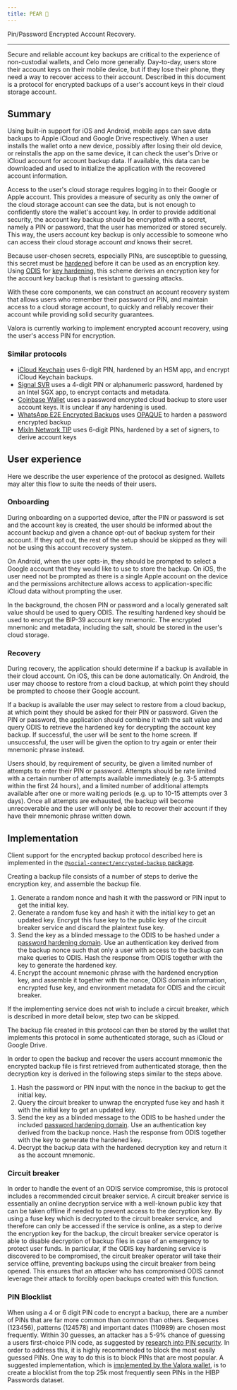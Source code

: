 ```yaml
---
title: PEAR 🍐
---
```


Pin/Password Encrypted Account Recovery.

---

Secure and reliable account key backups are critical to the experience of non-custodial wallets, and Celo more generally.
Day-to-day, users store their account keys on their mobile device, but if they lose their phone, they need a way to recover access to their account.
Described in this document is a protocol for encrypted backups of a user's account keys in their cloud storage account.

## Summary

Using built-in support for iOS and Android, mobile apps can save data backups to Apple iCloud and Google Drive respectively.
When a user installs the wallet onto a new device, possibly after losing their old device, or reinstalls the app on the same device, it can check the user's Drive or iCloud account for account backup data.
If available, this data can be downloaded and used to initialize the application with the recovered account information.

Access to the user's cloud storage requires logging in to their Google or Apple account.
This provides a measure of security as only the owner of the cloud storage account can see the data, but is not enough to confidently store the wallet's account key.
In order to provide additional security, the account key backup should be encrypted with a secret, namely a PIN or password, that the user has memorized or stored securely.
This way, the users account key backup is only accessible to someone who can access their cloud storage account _and_ knows their secret.

Because user-chosen secrets, especially PINs, are susceptible to guessing, this secret must be [hardened](<https://wikipedia.org/wiki/Hardening_(computing)>) before it can be used as an encryption key.
Using [ODIS](/legacy/protocol/identity/odis) for [key hardening](/legacy/protocol/identity/odis-use-case-key-hardening), this scheme derives an encryption key for the account key backup that is resistant to guessing attacks.

With these core components, we can construct an account recovery system that allows users who remember their password or PIN, and maintain access to a cloud storage account, to quickly and reliably recover their account while providing solid security guarantees.

Valora is currently working to implement encrypted account recovery, using the user's access PIN for encryption.

### Similar protocols

- [iCloud Keychain](https://support.apple.com/guide/security/secure-icloud-keychain-recovery-secdeb202947/web) uses 6-digit PIN, hardened by an HSM app, and encrypt iCloud Keychain backups.
- [Signal SVR](https://support.apple.com/guide/security/secure-icloud-keychain-recovery-secdeb202947/web) uses a 4-digit PIN or alphanumeric password, hardened by an Intel SGX app, to encrypt contacts and metadata.
- [Coinbase Wallet](https://blog.coinbase.com/backup-your-private-keys-on-google-drive-and-icloud-with-coinbase-wallet-3c3f3fdc86dc) uses a password encrypted cloud backup to store user account keys. It is unclear if any hardening is used.
- [WhatsApp E2E Encrypted Backups](https://engineering.fb.com/2021/09/10/security/whatsapp-e2ee-backups/) uses [OPAQUE](https://datatracker.ietf.org/doc/draft-irtf-cfrg-opaque/) to harden a password encrypted backup
- [MixIn Network TIP](https://github.com/MixinNetwork/tip) uses 6-digit PINs, hardened by a set of signers, to derive account keys

## User experience

Here we describe the user experience of the protocol as designed.
Wallets may alter this flow to suite the needs of their users.

### Onboarding

During onboarding on a supported device, after the PIN or password is set and the account key is created, the user should be informed about the account backup and given a chance opt-out of backup system for their account.
If they opt out, the rest of the setup should be skipped as they will not be using this account recovery system.

On Android, when the user opts-in, they should be prompted to select a Google account that they would like to use to store the backup.
On iOS, the user need not be prompted as there is a single Apple account on the device and the permissions architecture allows access to application-specific iCloud data without prompting the user.

In the background, the chosen PIN or password and a locally generated salt value should be used to query ODIS.
The resulting hardened key should be used to encrypt the BIP-39 account key mnemonic.
The encrypted mnemonic and metadata, including the salt, should be stored in the user's cloud storage.

### Recovery

During recovery, the application should determine if a backup is available in their cloud account.
On iOS, this can be done automatically.
On Android, the user may choose to restore from a cloud backup, at which point they should be prompted to choose their Google account.

If a backup is available the user may select to restore from a cloud backup, at which point they should be asked for their PIN or password.
Given the PIN or password, the application should combine it with the salt value and query ODIS to retrieve the hardened key for decrypting the account key backup.
If successful, the user will be sent to the home screen.
If unsuccessful, the user will be given the option to try again or enter their mnemonic phrase instead.

Users should, by requirement of security, be given a limited number of attempts to enter their PIN or password.
Attempts should be rate limited with a certain number of attempts available immediately (e.g. 3-5 attempts within the first 24 hours), and a limited number of additional attempts available after one or more waiting periods (e.g. up to 10-15 attempts over 3 days).
Once all attempts are exhausted, the backup will become unrecoverable and the user will only be able to recover their account if they have their mnemonic phrase written down.

## Implementation

Client support for the encrypted backup protocol described here is implemented in the [`@social-connect/encrypted-backup` package](https://github.com/celo-org/social-connect/tree/main/packages/encrypted-backup).

Creating a backup file consists of a number of steps to derive the encryption key, and assemble the backup file.

1. Generate a random nonce and hash it with the password or PIN input to get the initial key.
2. Generate a random fuse key and hash it with the initial key to get an updated key.
   Encrypt this fuse key to the public key of the circuit breaker service and discard the plaintext fuse key.
3. Send the key as a blinded message to the ODIS to be hashed under a [password hardening domain](/legacy/protocol/identity/odis-use-case-key-hardening).
   Use an authentication key derived from the backup nonce such that only a user with access to the backup can make queries to ODIS.
   Hash the response from ODIS together with the key to generate the hardened key.
4. Encrypt the account mnemonic phrase with the hardened encryption key, and assemble it together with the nonce, ODIS domain information, encrypted fuse key, and environment metadata for ODIS and the circuit breaker.

If the implementing service does not wish to include a circuit breaker, which is described in more detail below, step two can be skipped.

The backup file created in this protocol can then be stored by the wallet that implements this protocol in some authenticated storage, such as iCloud or Google Drive.

In order to open the backup and recover the users account mnemonic the encrypted backup file is first retrieved from authenticated storage, then the decryption key is derived in the following steps similar to the steps above.

1. Hash the password or PIN input with the nonce in the backup to get the initial key.
2. Query the circuit breaker to unwrap the encrypted fuse key and hash it with the initial key to get an updated key.
3. Send the key as a blinded message to the ODIS to be hashed under the included [password hardening domain](/legacy/protocol/identity/odis-use-case-key-hardening).
   Use an authentication key derived from the backup nonce.
   Hash the response from ODIS together with the key to generate the hardened key.
4. Decrypt the backup data with the hardened decryption key and return it as the account mnemonic.

### Circuit breaker

In order to handle the event of an ODIS service compromise, this is protocol includes a recommended circuit breaker service.
A circuit breaker service is essentially an online decryption service with a well-known public key that can be taken offline if needed to prevent access to the decryption key.
By using a fuse key which is decrypted to the circuit breaker service, and therefore can only be accessed if the service is online, as a step to derive the encryption key for the backup, the circuit breaker service operator is able to disable decryption of backup files in case of an emergency to protect user funds.
In particular, if the ODIS key hardening service is discovered to be compromised, the circuit breaker operator will take their service offline, preventing backups using the circuit breaker from being opened.
This ensures that an attacker who has compromised ODIS cannot leverage their attack to forcibly open backups created with this function.

### PIN Blocklist

When using a 4 or 6 digit PIN code to encrypt a backup, there are a number of PINs that are far more common than common than others.
Sequences (123456), patterns (124578) and important dates (110989) are chosen most frequently.
Within 30 guesses, an attacker has a 5-9% chance of guessing a users first-choice PIN code, as suggested by [research into PIN security](https://this-pin-can-be-easily-guessed.github.io/).
In order to address this, it is highly recommended to block the most easily guessed PINs.
One way to do this is to block PINs that are most popular.
A suggested implementation, which is [implemented by the Valora wallet](https://github.com/valora-inc/wallet/blob/3940661c40d08e4c5db952bd0abeaabb0030fc7a/packages/mobile/src/pincode/authentication.ts#L56-L108), is to create a blocklist from the top 25k most frequently seen PINs in the HIBP Passwords dataset.
